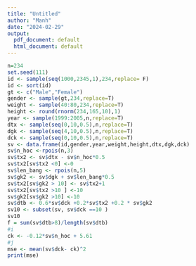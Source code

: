 ---
title: "Untitled"
author: "Manh"
date: "2024-02-29"
output:
  pdf_document: default
  html_document: default
---
```{r}
n=234
set.seed(111)
id <- sample(seq(1000,2345,1),234,replace= F)
id <- sort(id)
gt <- c("Male","Female")
gender <- sample(gt,234,replace=T)
weight <- sample(40:80,234,replace=T)
height <- round(rnorm(234,165,10),1)
year <- sample(1999:2005,n,replace=T)
dtx <- sample(seq(0,10,0.5),n,replace=T)
dgk <- sample(seq(4,10,0.5),n,replace=T)
dck <- sample(seq(0,10,0.5),n,replace=T)
sv <- data.frame(id,gender,year,weight,height,dtx,dgk,dck)
sv$n_hoc <-rpois(n,3)
sv$tx2 <- sv$dtx - sv$n_hoc*0.5
sv$tx2[sv$tx2 <0] <-0
sv$len_bang <- rpois(n,5)
sv$gk2 <- sv$dgk + sv$len_bang*0.5
sv$tx2[sv$gk2 > 10] <- sv$tx2+1
sv$tx2[sv$tx2 >10 ] <-10
sv$gk2[sv$gk2 >10] <-10
sv$dtb <- 0.6*sv$dck +0.2*sv$tx2 +0.2 * sv$gk2
sv10 <- subset(sv, sv$dck ==10 )
sv10
f = sum(sv$dtb>8)/length(sv$dtb)
#i
ck <- -0.12*sv$n_hoc + 5.61
#j
mse <- mean(sv$dck- ck)^2
print(mse)



```